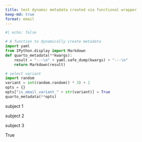 ```yaml
---
title: test dynamic metadata created via functional wrapper
keep-md: true
format: email
---
```



```python
#| echo: false

# A function to dynamically create metadata
import yaml
from IPython.display import Markdown
def quarto_metadata(**kwargs):
    result = "---\n" + yaml.safe_dump(kwargs) + "---\n"
    return Markdown(result)
```


```python

# select variant
import random
variant = int(random.random() * 3) + 1
opts = {}
opts["is_email_variant_" + str(variant)] = True
quarto_metadata(**opts)
```

::: {.email}

::: {.content-visible when-meta="is_email_variant_1"}
::: {.subject}
subject 1
:::
:::

::: {.content-visible when-meta="is_email_variant_2"}
::: {.subject}
subject 2
:::
:::

::: {.content-visible when-meta="is_email_variant_3"}
::: {.subject}
subject 3
:::
:::

::: {.email-scheduled}
True
:::

::: 